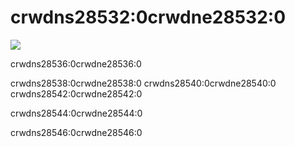 # crwdns28532:0crwdne28532:0

<p style={{ "text-align": "center" }}>
  <img src=crwdns35766:0crwdne35766:0 />
  <br />
</p>

crwdns28536:0crwdne28536:0

crwdns28538:0crwdne28538:0 crwdns28540:0crwdne28540:0 crwdns28542:0crwdne28542:0

crwdns28544:0crwdne28544:0

crwdns28546:0crwdne28546:0
